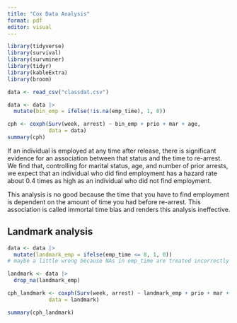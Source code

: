 ```yaml
---
title: "Cox Data Analysis"
format: pdf
editor: visual
---
```


```r
library(tidyverse)
library(survival)
library(survminer)
library(tidyr)
library(kableExtra)
library(broom)
```

```r
data <- read_csv("classdat.csv")
```

```r
data <- data |>
  mutate(bin_emp = ifelse(!is.na(emp_time), 1, 0))
```

```r
cph <- coxph(Surv(week, arrest) ~ bin_emp + prio + mar + age, 
             data = data)
summary(cph)
```

If an individual is employed at any time after release, there is significant evidence for an association between that status and the time to re-arrest. We find that, controlling for marital status, age, and number of prior arrests, we expect that an individual who did find employment has a hazard rate about 0.4 times as high as an individual who did not find employment.

This analysis is no good because the time that you have to find employment is dependent on the amount of time you had before re-arrest. This association is called immortal time bias and renders this analysis ineffective.

## Landmark analysis

```r
data <- data |>
  mutate(landmark_emp = ifelse(emp_time <= 8, 1, 0))
# maybe a little wrong because NAs in emp_time are treated incorrectly

landmark <- data |>
  drop_na(landmark_emp)

cph_landmark <- coxph(Surv(week, arrest) ~ landmark_emp + prio + mar + age, 
             data = landmark)

summary(cph_landmark)
```
